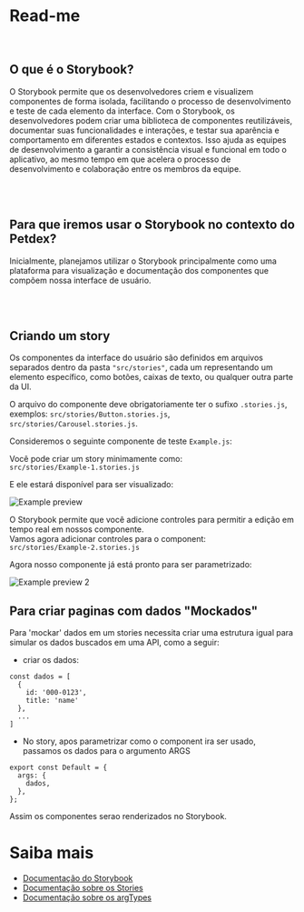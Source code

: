

<Meta title="Read-me" />

# Read-me

<br />

## O que é o Storybook?

O Storybook permite que os desenvolvedores criem e visualizem componentes de forma isolada,
facilitando o processo de desenvolvimento e teste de cada elemento da interface. Com o Storybook,
os desenvolvedores podem criar uma biblioteca de componentes reutilizáveis, documentar suas
funcionalidades e interações, e testar sua aparência e comportamento em diferentes estados e
contextos. Isso ajuda as equipes de desenvolvimento a garantir a consistência visual e funcional
em todo o aplicativo, ao mesmo tempo em que acelera o processo de desenvolvimento e colaboração
entre os membros da equipe.

<br />
<br />

## Para que iremos usar o Storybook no contexto do Petdex?

Inicialmente, planejamos utilizar o Storybook principalmente como uma plataforma para visualização
e documentação dos componentes que compõem nossa interface de usuário.

<br />
<br />

## Criando um story

Os componentes da interface do usuário são definidos em arquivos separados dentro da pasta <code>"src/stories"</code>,
cada um representando um elemento específico, como botões, caixas de texto, ou qualquer outra parte da UI.

O arquivo do componente deve obrigatoriamente ter o sufixo <code>.stories.js</code>,
exemplos: <code>src/stories/Button.stories.js</code>, <code>src/stories/Carousel.stories.js</code>.

Consideremos o seguinte componente de teste <code>Example.js</code>:

<Source code={ExampleRaw} />

Você pode criar um story minimamente como: <br /> <code>src/stories/Example-1.stories.js</code>

<Source code={ExampleStoryRaw} />

E ele estará disponível para ser visualizado:

<img src={Example1PNG} alt="Example preview" />

O Storybook permite que você adicione controles para permitir a edição em tempo real em nossos
componente. <br/> Vamos agora adicionar controles para o component: <br /> <code>src/stories/Example-2.stories.js</code>

<Source code={ExampleStory2Raw} />

Agora nosso componente já está pronto para ser parametrizado:

<img src={Example2PNG} alt="Example preview 2" />


## Para criar paginas com dados "Mockados"

Para 'mockar' dados em um stories necessita criar uma estrutura
igual para simular os dados buscados em uma API, como a seguir:
- criar os dados: 
```
const dados = [
  {
    id: '000-0123',
    title: 'name'
  },
  ...
]
```

- No story, apos parametrizar como o component ira ser usado, passamos os dados 
para o argumento ARGS

```
export const Default = {
  args: {
    dados,
  },
};
```

Assim os componentes serao renderizados no Storybook.

# Saiba mais

- [Documentação do Storybook](https://storybook.js.org)
- [Documentação sobre os Stories](https://storybook.js.org/docs/get-started/whats-a-story)
- [Documentação sobre os argTypes](https://storybook.js.org/docs/api/arg-types)
